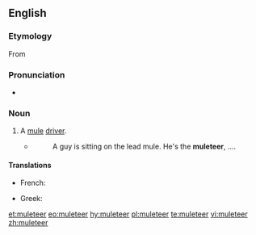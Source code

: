 ==English==

===Etymology===
From {{suffix|mule|eer|lang=en}}

===Pronunciation===
* {{rhymes|ɪə(ɹ)|lang=en}}

===Noun===
{{en-noun}}

# A [[mule]] [[driver]].
#* {{quote-book
|year=1982
|author=[[w:Don DeLillo|Don DeLillo]]
|title=[[w:The Names (novel)|The Names]]
|pageurl=http://books.google.com/books?id=qiRqI_BlKoYC&lpg=PA217&dq=muleteer%20delillo&pg=PA217#v=onepage&q=muleteer%20delillo&f=false
|isbn=0-394-52814-X
|page=339
|publisher=Alfred A. Knopf}}
#*:A guy is sitting on the lead mule. He's the '''muleteer''', ....

====Translations====
{{trans-top}}
*French: {{t+|fr|muletier}}
{{trans-mid}}
* Greek: {{t+|el|αγωγιάτης|m|tr=agogiátis}}
{{trans-bottom}}

[[et:muleteer]]
[[eo:muleteer]]
[[hy:muleteer]]
[[pl:muleteer]]
[[te:muleteer]]
[[vi:muleteer]]
[[zh:muleteer]]